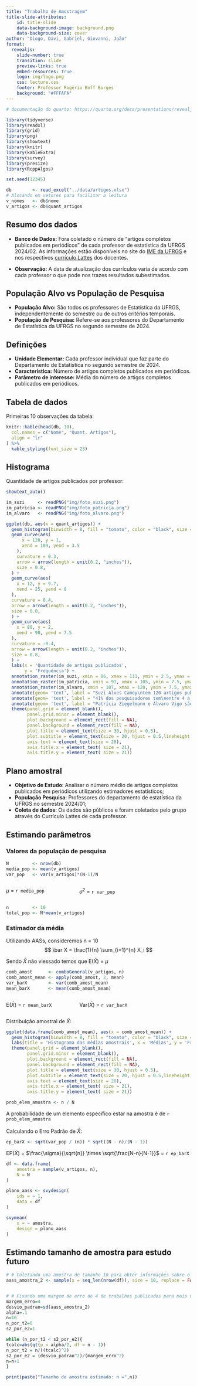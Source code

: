 ```yaml
---
title: "Trabalho de Amostragem"
title-slide-attributes:
    id: title-slide
    data-background-image: background.png
    data-background-size: cover
author: "Diogo, Davi, Gabriel, Giovanni, João"
format:
  revealjs:
    slide-number: true
    transition: slide
    preview-links: true
    embed-resources: true
    logo: img/logo.png
    css: lecture.css
    footer: Professor Rogério Boff Borges
    background: "#FFFAFA"
---
```


```r
# documentação do quarto: https://quarto.org/docs/presentations/revealjs/

library(tidyverse)
library(readxl)
library(grid)
library(png)
library(showtext)
library(knitr)
library(kableExtra)
library(survey)
library(presize)
library(RcppAlgos)

set.seed(12345)
```

```r

db        <- read_excel("../data/artigos.xlsx")
# Alocando em vetores para facilitar a leitura
v_nomes   <- db$nome
v_artigos <- db$quant_artigos
```

## Resumo dos dados

- **Banco de Dados:** Fora coletado o número de "artigos completos publicados em periódicos" de cada professor de estatística da UFRGS 2024/02.
As informações estão disponíveis no site do [IME da UFRGS]("https://www.ufrgs.br/ime/professores/professores-de-estatistica/") e nos respectivos [currículo Lattes]("https://lattes.cnpq.br/") dos docentes.

- **Observação:** A data de atualização dos currículos varia de acordo com cada professor o que pode nos trazes resultados subestimados.

## População Alvo vs População de Pesquisa

- **População Alvo:** São todos os professores de Estatística da UFRGS, independentemente do semestre ou de outros critérios temporais.
- **População de Pesquisa:** Refere-se aos professores do Departamento de Estatística da UFRGS no segundo semestre de 2024.

## Definições

- **Unidade Elementar:** Cada professor individual que faz parte do Departamento de Estatística no segundo semestre de 2024.
- **Característica:** Número de artigos completos publicados em periódicos.
- **Parâmetro de interesse:** Média do número de artigos completos publicados em periódicos.

## Tabela de dados
Primeiras 10 observações da tabela:
```r

knitr::kable(head(db, 10),
  col.names = c("Nome", "Quant. Artigos"),
  align = "lr"
) %>%
  kable_styling(font_size = 23)
```

## Histograma
<span class="small-text"> Quantidade de artigos publicados por professor: </span>

```r

showtext_auto()

im_suzi     <- readPNG("img/foto_suzi.png")
im_patricia <- readPNG("img/foto_patricia.png")
im_alvaro   <- readPNG("img/foto_alvaro.png")

ggplot(db, aes(x = quant_artigos)) +
  geom_histogram(binwidth = 8, fill = "tomato", color = "black", size = 0.8) +
  geom_curve(aes(
      x = 120, y = 1,
      xend = 109, yend = 3.5
    ),
    curvature = 0.3,
    arrow = arrow(length = unit(0.2, "inches")),
    size = 0.8,
  ) +
  geom_curve(aes(
    x = 12, y = 9.7,
    xend = 25, yend = 8
  ),
  curvature = 0.4,
  arrow = arrow(length = unit(0.2, "inches")),
  size = 0.8,
  ) +
  geom_curve(aes(
    x = 80, y = 2,
    xend = 90, yend = 7.5
  ),
  curvature = -0.4,
  arrow = arrow(length = unit(0.2, "inches")),
  size = 0.8,
  ) +
  labs(x = 'Quantidade de artigos publicados',
       y = 'Frequência') +
  annotation_raster(im_suzi, xmin = 86, xmax = 111, ymin = 2.5, ymax = 5) +
  annotation_raster(im_patricia, xmin = 91, xmax = 105, ymin = 7.5, ymax = 10) +
  annotation_raster(im_alvaro, xmin = 107, xmax = 120, ymin = 7.5, ymax = 10) +
  annotate(geom= 'text', label = "Suzi Alves Camey\ntem 120 artigos publicados", x = 98.2, y = 5.5,  size = 8, lineheight = 0.5) +
  annotate(geom= 'text', label = "41% dos pesquisadores tem\nentre 4 a 12 artigos publicados", x = 41, y = 8,  size = 8, lineheight = 0.5) +
  annotate(geom= 'text', label = "Patrícia Ziegelmann e Álvaro Vigo são o 2° e o 3°\ncom maior quantidade de publicações", x = 105, y = 10.5,  size = 8, lineheight = 0.5) +
  theme(panel.grid = element_blank(),
        panel.grid.minor = element_blank(),
        plot.background = element_rect(fill = NA),
        panel.background = element_rect(fill = NA),
        plot.title = element_text(size = 30, hjust = 0.5),
        plot.subtitle = element_text(size = 20, hjust = 0.5,lineheight = 0.5),
        axis.text = element_text(size = 20),
        axis.title.x = element_text( size = 21),
        axis.title.y = element_text( size = 21))

```

## Plano amostral

- **Objetivo de Estudo**: Analisar o número médio de artigos completos publicados em periódicos utilizando estimadores estatísticos;
- **População Pesquisa**: Professores do departamento de estatística da UFRGS no semestre 2024/01;
- **Coleta de dados**: Os dados são públicos e foram coletados pelo grupo através do Currículo Lattes de cada professor.

## Estimando parâmetros {background-color="#FFFAFA".scrollable}
### Valores da população de pesquisa

```r
N         <- nrow(db)
media_pop <- mean(v_artigos)
var_pop   <- var(v_artigos)*(N-1)/N
```

::: columns
::: {.column width="37%"}
$\mu$  = `r media_pop`
:::

::: {.column width="63%"}
$\sigma^2$ = `r var_pop`
:::
:::

``` r

n         <- 10
total_pop <- N*mean(v_artigos)
```

::: {.panel-tabset}

### Estimador da média
<span class="small-text"> Utilizando AASs, consideremos n = 10 \n</span>
$$
\bar X = \frac{1}{n} \sum_{i=1}^{n} X_i
$$

<span class="small-text"> Sendo $\bar X$ não viessado temos que E($\bar X$) = $\mu$ </span>

```r

comb_amost      <- comboGeneral(v_artigos, n)
comb_amost_mean <- apply(comb_amost, 2, mean)
var_barX        <- var(comb_amost_mean)
mean_barX       <- mean(comb_amost_mean)
```

::: columns
::: {.column width="37%"}
<span class="small-text"> E($\bar X$) = `r mean_barX` </span>

:::

::: {.column width="63%"}
<span class="small-text">Var($\bar X$) = `r var_barX` </span>

:::
:::

<span class="small-text"> Distribuição amostral de $\bar X$: </span>


```r

ggplot(data.frame(comb_amost_mean), aes(x = comb_amost_mean)) +
  geom_histogram(binwidth = 8, fill = "tomato", color = "black", size = 0.8) +
  labs(title = 'Histograma das médias amostrais', x = 'Médias', y = 'Frequência') +
  theme(panel.grid = element_blank(),
        panel.grid.minor = element_blank(),
        plot.background = element_rect(fill = NA),
        panel.background = element_rect(fill = NA),
        plot.title = element_text(size = 30, hjust = 0.5),
        plot.subtitle = element_text(size = 20, hjust = 0.5,lineheight = 0.5),
        axis.text = element_text(size = 20),
        axis.title.x = element_text( size = 21),
        axis.title.y = element_text( size = 21))

```

```r

prob_elem_amostra <- n / N
```

<span class="small-text"> A probabilidade de um elemento específico estar na amostra é de `r prob_elem_amostra` <BR><BR>
Calculando o Erro Padrão de $\bar X$: </span>

```r

ep_barX <- sqrt(var_pop / (n)) * sqrt((N - n)/(N - 1))
```

<span class="small-text"> EP($\bar X$) = $\frac{\sigma}{\sqrt{n}} \times \sqrt{\frac{N-n}{N-1}}$ = `r ep_barX` </span>

```r

df <- data.frame(
    amostra = sample(v_artigos, n),
    N = N
)

plano_aass <- svydesign(
    ids = ~ 1,
    data = df
)

svymean(
    x = ~ amostra,
    design = plano_aass
)
```

:::

## Estimando tamanho de amostra para estudo futuro
```r
# # Coletando uma amostra de tamanho 10 para obter informações sobre o desvio padrão populacional
aass_amostra_2 <- sample(x = seq_len(nrow(df)), size = 10, replace = FALSE)


# # Fixando uma margem de erro de 4 de trabalhos publicados para mais ou para menos
margem_erro=4
desvio_padrao=sd(aass_amostra_2)
alpha=.1
n=10
n_por_t2=0
s2_por_e2=1

while (n_por_t2 < s2_por_e2){
tcalc=abs(qt(p = alpha/2, df = n - 1))
n_por_t2 = n/((tcalc)^2)
s2_por_e2 = (desvio_padrao^2)/(margem_erro^2)
n=n+1
}

print(paste("Tamanho de amostra estimado: n =",n))
```

